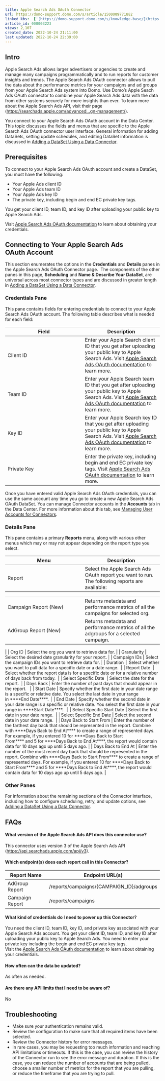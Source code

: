 ```yaml
---
title: Apple Search Ads OAuth Connector
url: https://domo-support.domo.com/s/article/1500009771882
linked_kbs:  ['[https://domo-support.domo.com/s/knowledge-base/](https://domo-support.domo.com/s/knowledge-base/)', '[https://domo-support.domo.com/s/](https://domo-support.domo.com/s/)', '[https://domo-support.domo.com/s/topic/0TO5w000000ZammGAC](https://domo-support.domo.com/s/topic/0TO5w000000ZammGAC)', '[https://domo-support.domo.com/s/topic/0TO5w000000ZanLGAS](https://domo-support.domo.com/s/topic/0TO5w000000ZanLGAS)', '[https://domo-support.domo.com/s/topic/0TO5w000000ZaoQGAS](https://domo-support.domo.com/s/topic/0TO5w000000ZaoQGAS)', '[https://domo-support.domo.com/s/article/360042926274](https://domo-support.domo.com/s/article/360042926274)', '[https://domo-support.domo.com/s/article/360042926054](https://domo-support.domo.com/s/article/360042926054)', '[https://domo-support.domo.com/s/article/1500009771882](https://domo-support.domo.com/s/article/1500009771882)', '[https://domo-support.domo.com/s/topic/0TO5w000000ZaoQGAS/api-connectors](https://domo-support.domo.com/s/topic/0TO5w000000ZaoQGAS/api-connectors)', '[https://domo-support.domo.com/s/article/360043429933](https://domo-support.domo.com/s/article/360043429933)', '[https://domo-support.domo.com/s/article/360043429953](https://domo-support.domo.com/s/article/360043429953)', '[https://domo-support.domo.com/s/article/360042925494](https://domo-support.domo.com/s/article/360042925494)', '[https://domo-support.domo.com/s/article/360043429913](https://domo-support.domo.com/s/article/360043429913)', '[https://domo-support.domo.com/s/article/4408174643607](https://domo-support.domo.com/s/article/4408174643607)', '[https://domo-support.domo.com/s/login/](https://domo-support.domo.com/s/login/)']
article_id: 000003223
views: 2,107
created_date: 2022-10-24 21:11:00
last updated: 2022-10-24 22:39:00
---
```




Intro
-----


Apple Search Ads allows larger advertisers or agencies to create and manage many campaigns programmatically and to run reports for customer insights and trends. The Apple Search Ads OAuth connector allows to pull the data about the performance metrics for your campaigns and ad groups from your Apple Search Ads system into Domo. Use Domo's Apple Seach Ads OAuth connector to combine your Apple Search Ads data with the data from other systems securely for more insights than ever. To learn more about the Apple Search Ads API, visit their page ([https://searchads.apple.com/advanced...gn-management/](https://searchads.apple.com/advanced/help/campaign-management/ "https://searchads.apple.com/advanced/help/campaign-management/")).


You connect to your Apple Search Ads OAuth account in the Data Center. This topic discusses the fields and menus that are specific to the Apple Search Ads OAuth connector user interface. General information for adding DataSets, setting update schedules, and editing DataSet information is discussed in [Adding a DataSet Using a Data Connector](/s/article/360042926274).


Prerequisites
-------------


To connect to your Apple Search Ads OAuth account and create a DataSet, you must have the following:


* Your Apple Ads client ID
* Your Apple Ads team ID
* Your Apple Ads key ID
* The private key, including begin and end EC private key tags.


You get your client ID, team ID, and key ID after uploading your public key to Apple Search Ads.


Visit [Apple Search Ads OAuth documentation](https://developer.apple.com/documentation/apple_search_ads/implementing_oauth_for_the_apple_search_ads_api "https://developer.apple.com/documentation/apple_search_ads/implementing_oauth_for_the_apple_search_ads_api") to learn about obtaining your credentials.


Connecting to Your Apple Search Ads OAuth Account
-------------------------------------------------


This section enumerates the options in the **Credentials** and **Details** panes in the Apple Search Ads OAuth Connector page.  The components of the other panes in this page, **Scheduling** and **Name & Describe Your DataSet**, are universal across most connector types and are discussed in greater length in [Adding a DataSet Using a Data Connector](/s/article/360042926274).


### Credentials Pane


This pane contains fields for entering credentials to connect to your Apple Search Ads OAuth account. The following table describes what is needed for each field:




| Field | Description |
| --- | --- |
| Client ID | Enter your Apple Search client ID that you get after uploading your public key to Apple Search Ads. Visit [Apple Search Ads OAuth documentation](https://developer.apple.com/documentation/apple_search_ads/implementing_oauth_for_the_apple_search_ads_api "https://developer.apple.com/documentation/apple_search_ads/implementing_oauth_for_the_apple_search_ads_api") to learn more. |
| Team ID | Enter your Apple Search team ID that you get after uploading your public key to Apple Search Ads. Visit [Apple Search Ads OAuth documentation](https://developer.apple.com/documentation/apple_search_ads/implementing_oauth_for_the_apple_search_ads_api "https://developer.apple.com/documentation/apple_search_ads/implementing_oauth_for_the_apple_search_ads_api") to learn more. |
| Key ID | Enter your Apple Search key ID that you get after uploading your public key to Apple Search Ads. Visit [Apple Search Ads OAuth documentation](https://developer.apple.com/documentation/apple_search_ads/implementing_oauth_for_the_apple_search_ads_api "https://developer.apple.com/documentation/apple_search_ads/implementing_oauth_for_the_apple_search_ads_api") to learn more. |
| Private Key | Enter the private key, including begin and end EC private key tags. Visit [Apple Search Ads OAuth documentation](https://developer.apple.com/documentation/apple_search_ads/implementing_oauth_for_the_apple_search_ads_api "https://developer.apple.com/documentation/apple_search_ads/implementing_oauth_for_the_apple_search_ads_api") to learn more. |


Once you have entered valid Apple Search Ads OAuth credentials, you can use the same account any time you go to create a new Apple Search Ads OAuth DataSet. You can manage Connector accounts in the **Accounts** tab in the Data Center. For more information about this tab, see [Managing User Accounts for Connectors](/s/article/360042926054).


### Details Pane


This pane contains a primary **Reports** menu, along with various other menus which may or may not appear depending on the report type you select.




| Menu | Description |
| --- | --- |
| Report | Select the Apple Search Ads OAuth report you want to run. The following reports are available:

|  |  |
| --- | --- |
| Campaign Report (New) | Returns metadata and performance metrics of all the campaigns for selected org. |
| AdGroup Report (New) | Returns metadata and performance metrics of all the adgroups for a selected campaign. |

 |
| Org ID | Select the org you want to retrieve data for. |
| Granularity | Select the desired date granularity for your report. |
| Campaign IDs | Select the campaign IDs you want to retrieve data for. |
| Duration  | Select whether you want to pull data for a specific date or a date range.  |
| Report Date  | Select whether the report data is for a specific date or for a relative number of days back from today.  |
| Select Specific Date  | Select the date for the report.  |
| Days Back | Enter the number of past days that should appear in the report.   |
| Start Date | Specify whether the first date in your date range is a specific or relative date. You select the last date in your range in ****End Date****.  |
| End Date | Specify whether the second date in your date range is a specific or relative date. You select the first date in your range in ****Start Date****.   |
| Select Specific Start Date | Select the first date in your date range.  |
| Select Specific End Date | Select the second date in your date range.  |
| Days Back to Start From | Enter the number of the farthest day back that should be represented in the report. Combine with ****Days Back to End At**** to create a range of represented days.
For example, if you entered 10 for ****Days Back to Start From**** and 5 for ****Days Back to End At****, the report would contain data for 10 days ago up until 5 days ago. |
| Days Back to End At | Enter the number of the most recent day back that should be represented in the report. Combine with ****Days Back to Start From**** to create a range of represented days.
For example, if you entered 10 for ****Days Back to Start From**** and 5 for ****Days Back to End At****, the report would contain data for 10 days ago up until 5 days ago. |


### Other Panes


For information about the remaining sections of the Connector interface, including how to configure scheduling, retry, and update options, see [Adding a DataSet Using a Data Connector](/s/article/360042926274).


FAQs
----


#### What version of the Apple Search Ads API does this connector use?


This connector uses version 3 of the Apple Search Ads API (<https://api.searchads.apple.com/api/v3>).


#### Which endpoint(s) does each report call in this Connector?




| Report Name | Endpoint URL(s) |
| --- | --- |
| AdGroup Report | /reports/campaigns/{CAMPAIGN\_ID}/adgroups |
| Campaign Report | /reports/campaigns |


#### What kind of credentials do I need to power up this Connector?


You need the client ID, team ID, key ID, and private key associated with your Apple Search Ads account. You get your client ID, team ID, and key ID after uploading your public key to Apple Search Ads. You need to enter your private key including the begin and end EC private key tags.  
Visit the [Apple Search Ads OAuth documentation](https://developer.apple.com/documentation/apple_search_ads/implementing_oauth_for_the_apple_search_ads_api "https://developer.apple.com/documentation/apple_search_ads/implementing_oauth_for_the_apple_search_ads_api") to learn about obtaining your credentials.


#### How often can the data be updated?


As often as needed.


#### Are there any API limits that I need to be aware of?


No


Troubleshooting
---------------


* Make sure your authentication remains valid.
* Review the configuration to make sure that all required items have been selected.
* Review the Connector history for error messages.
* In rare cases, you may be requesting too much information and reaching API limitations or timeouts. If this is the case, you can review the history of the Connector run to see the error message and duration. If this is the case, you can reduce the number of accounts that are being pulled, choose a smaller number of metrics for the report that you are pulling, or reduce the timeframe that you are trying to pull.
